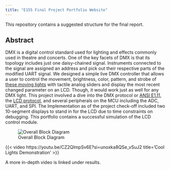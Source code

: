 ```yaml
---
title: "E155 Final Project Portfolio Website"
---
```


This repository contains a suggested structure for the final report.

## Abstract
DMX is a digital control standard used for lighting and effects commonly used in theatre and concerts. One of the key facets of DMX is that its topology includes just one daisy-chained signal. Instruments connected to the signal are assigned an address and pick out their respective parts of the modified UART signal. We designed a simple live DMX controller that allows a user to control the movement, brightness, color, pattern, and strobe of [these moving lights](https://www.uking-online.com/wp-content/uploads/2020/10/ZQ-B147.pdf) with tactile analog sliders and display the most recent changed parameter on an LCD. Though, it would work just as well for any DMX light. This project involved a dive into the DMX protocol or [ANSI E1.11](https://tsp.esta.org/tsp/documents/docs/ANSI%20E1.11%20-%202024.pdf), the [LCD protocol](https://electronicsforu.com/technology-trends/learn-electronics/16x2-lcd-pinout-diagram), and several peripherals on the MCU including the ADC, UART, and SPI. The Implementation as of the project check-off included two 10-segment displays to stand in for the LCD due to time constraints on debugging. This portfolio contains a successful simulation of the LCD control module. 

![Overall Block Diagram](images/Overall_Block_Diagram.png)

{{< video https://youtu.be/CZ2QlmpSv6E?si=unoxka8QSe_vSuJ2 
title=’Cool Lights Demonstration’ >}}

A more in-depth video is linked under results.

